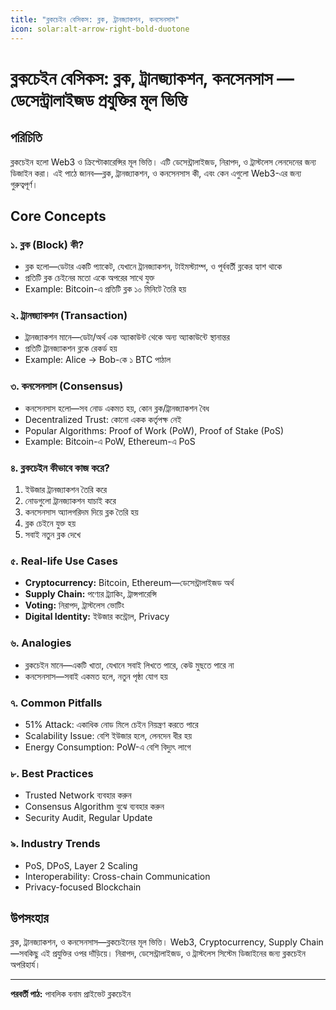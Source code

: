 ```yaml
---
title: "ব্লকচেইন বেসিকস: ব্লক, ট্রানজ্যাকশন, কনসেনসাস"
icon: solar:alt-arrow-right-bold-duotone
---
```


# ব্লকচেইন বেসিকস: ব্লক, ট্রানজ্যাকশন, কনসেনসাস — ডেসেন্ট্রালাইজড প্রযুক্তির মূল ভিত্তি

## পরিচিতি

ব্লকচেইন হলো Web3 ও ক্রিপ্টোকারেন্সির মূল ভিত্তি। এটি ডেসেন্ট্রালাইজড, নিরাপদ, ও ট্রাস্টলেস লেনদেনের জন্য ডিজাইন করা। এই পাঠে জানব—ব্লক, ট্রানজ্যাকশন, ও কনসেনসাস কী, এবং কেন এগুলো Web3-এর জন্য গুরুত্বপূর্ণ।

## Core Concepts

### ১. ব্লক (Block) কী?
- ব্লক হলো—ডেটার একটি প্যাকেট, যেখানে ট্রানজ্যাকশন, টাইমস্ট্যাম্প, ও পূর্ববর্তী ব্লকের হ্যাশ থাকে
- প্রতিটি ব্লক চেইনের মতো একে অপরের সাথে যুক্ত
- Example: Bitcoin-এ প্রতিটি ব্লক ১০ মিনিটে তৈরি হয়

### ২. ট্রানজ্যাকশন (Transaction)
- ট্রানজ্যাকশন মানে—ডেটা/অর্থ এক অ্যাকাউন্ট থেকে অন্য অ্যাকাউন্টে স্থানান্তর
- প্রতিটি ট্রানজ্যাকশন ব্লকে রেকর্ড হয়
- Example: Alice → Bob-কে ১ BTC পাঠাল

### ৩. কনসেনসাস (Consensus)
- কনসেনসাস হলো—সব নোড একমত হয়, কোন ব্লক/ট্রানজ্যাকশন বৈধ
- Decentralized Trust: কোনো একক কর্তৃপক্ষ নেই
- Popular Algorithms: Proof of Work (PoW), Proof of Stake (PoS)
- Example: Bitcoin-এ PoW, Ethereum-এ PoS

### ৪. ব্লকচেইন কীভাবে কাজ করে?
1. ইউজার ট্রানজ্যাকশন তৈরি করে
2. নোডগুলো ট্রানজ্যাকশন যাচাই করে
3. কনসেনসাস অ্যালগরিদম দিয়ে ব্লক তৈরি হয়
4. ব্লক চেইনে যুক্ত হয়
5. সবাই নতুন ব্লক দেখে

### ৫. Real-life Use Cases
- **Cryptocurrency:** Bitcoin, Ethereum—ডেসেন্ট্রালাইজড অর্থ
- **Supply Chain:** পণ্যের ট্র্যাকিং, ট্রান্সপারেন্সি
- **Voting:** নিরাপদ, ট্রাস্টলেস ভোটিং
- **Digital Identity:** ইউজার কন্ট্রোল, Privacy

### ৬. Analogies
- ব্লকচেইন মানে—একটি খাতা, যেখানে সবাই লিখতে পারে, কেউ মুছতে পারে না
- কনসেনসাস—সবাই একমত হলে, নতুন পৃষ্ঠা যোগ হয়

### ৭. Common Pitfalls
- 51% Attack: একাধিক নোড মিলে চেইন নিয়ন্ত্রণ করতে পারে
- Scalability Issue: বেশি ইউজার হলে, লেনদেন ধীর হয়
- Energy Consumption: PoW-এ বেশি বিদ্যুৎ লাগে

### ৮. Best Practices
- Trusted Network ব্যবহার করুন
- Consensus Algorithm বুঝে ব্যবহার করুন
- Security Audit, Regular Update

### ৯. Industry Trends
- PoS, DPoS, Layer 2 Scaling
- Interoperability: Cross-chain Communication
- Privacy-focused Blockchain

## উপসংহার

ব্লক, ট্রানজ্যাকশন, ও কনসেনসাস—ব্লকচেইনের মূল ভিত্তি। Web3, Cryptocurrency, Supply Chain—সবকিছু এই প্রযুক্তির ওপর দাঁড়িয়ে। নিরাপদ, ডেসেন্ট্রালাইজড, ও ট্রাস্টলেস সিস্টেম ডিজাইনের জন্য ব্লকচেইন অপরিহার্য।

---

**পরবর্তী পাঠ:** পাবলিক বনাম প্রাইভেট ব্লকচেইন
